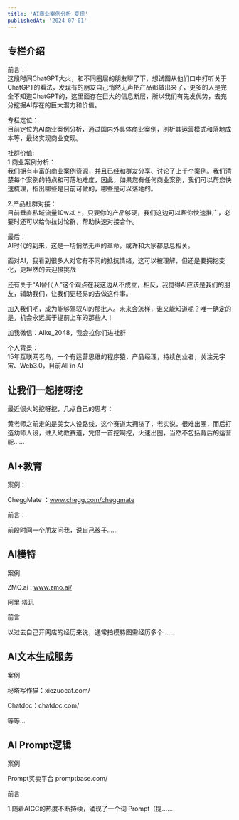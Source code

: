 ```yaml
---
title: 'AI商业案例分析·变现'
publishedAt: '2024-07-01'
---
```


## 专栏介绍

前言：  
这段时间ChatGPT大火，和不同圈层的朋友聊了下，想试图从他们口中打听关于ChatGPT的看法，发现有的朋友自己悄然无声把产品都做出来了，更多的人是完全不知道ChatGPT的，这里面存在巨大的信息断层，所以我们有先发优势，去充分挖掘AI存在的巨大潜力和价值。  
  
专栏定位：  
目前定位为AI商业案例分析，通过国内外具体商业案例，剖析其运营模式和落地成本等，最终实现商业变现。  
  
社群价值:  
1.商业案例分析：  
我们拥有丰富的商业案例资源，并且已经和群友分享、讨论了上千个案例。我们清楚每个案例的特点和可落地难度，因此，如果您有任何商业案例，我们可以帮您快速梳理，指出哪些是目前可做的，哪些是可以落地的。  
  
 2.产品社群对接：  
目前垂直私域流量10w以上，只要你的产品够硬，我们这边可以帮你快速推广，必要时还可以给你拉讨论群，帮助快速对接合作。  
  
最后：  
AI时代的到来，这是一场悄然无声的革命，或许和大家都息息相关。  
  
面对AI，我看到很多人对它有不同的抵抗情绪，这可以被理解，但还是要拥抱变化，更坦然的去迎接挑战  
  
还有关于“AI替代人”这个观点在我这边从不成立，相反，我觉得AI应该是我们的朋友，辅助我们，让我们更轻易的去做这件事。  
  
加入我们吧，成为能够驾驭AI的那批人。未来会怎样，谁又能知道呢？唯一确定的是，机会永远属于提前上车的那些人！  
  
加我微信：AIke\_2048，我会拉你们进社群  
  
个人背景：  
15年互联网老鸟，一个有运营思维的程序猿，产品经理，持续创业者，关注元宇宙、Web3.0，目前All in AI

## 让我们一起挖呀挖
最近很火的挖呀挖，几点自己的思考：

黄老师之前走的是美女人设路线，这个赛道太拥挤了，老实说，很难出圈，而后打造幼师人设，进入幼教赛道，凭借一首挖啊挖，火速出圈，当然不包括背后的运营能......

## AI+教育
案例：

CheggMate ：www.chegg.com/cheggmate

前言：

前段时间一个朋友问我，说自己孩子......

## AI模特
案例

ZMO.ai : www.zmo.ai/

阿里 塔玑

前言

以过去自己开网店的经历来说，通常拍模特图需经历多个......

## AI文本生成服务
案例

秘塔写作猫：xiezuocat.com/

Chatdoc：chatdoc.com/

等等...

## AI Prompt逻辑
案例

Prompt买卖平台 promptbase.com/

前言

1.随着AIGC的热度不断持续，涌现了一个词 Prompt（提......

